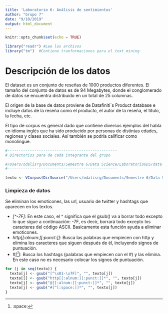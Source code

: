 ```yaml
---
title: 'Laboratorio 6: Análisis de sentimientos'
author: "Grupo 7"
date: "9/10/2019"
output: html_document
---
```


```r
knitr::opts_chunk$set(echo = TRUE)
```



```r
library("readr") #Lee los archivos 
library("tm")  #Contiene tranformaciones para el text mining
```

# Descripción de los datos  
El dataset es un conjunto de reseñas de 1000 productos diferentes. El tamaño  del conjunto de datos es de 94 Megabytes, donde el conglomerado de datos se encuentra distribuido en un total de 25 columnas. 

El origen de la base de datos proviene de Datafiniti´s Product database e incluye datos de la reseña como el producto, el autor de la reseña, el título, la fecha, etc. 

El tipo de corpus es general dado que contiene diversos ejemplos del habla en idioma inglés que ha sido producido por personas de distintas edades, regiones y clases sociales. Así también se podría calificar como monolingue.

```r
#-------------------------------------------------
# Directorios para de cada integrante del grupo

#/Users/odalisrg/Documents/Semestre 6/Data Science/Laboratorio6DS/data
#-------------------------------------------------

texto <- VCorpus(DirSource("/Users/odalisrg/Documents/Semestre 6/Data Science/Laboratorio6DS/data"), readerControl = list(language = "en"))

```


### Limpieza de datos

Se eliminan los emoticones, las url, usuario de twitter y hashtags que aparecen en los textos. 

* *[\^\x01-\x7F]*: En este caso, el ^ significa que el gsub() va a borrar todo excepto lo que sigue a continuación: \x01-\x7F, es decir, borrará todo excepto los caracteres del código ASCII. Basicamente esta función ayuda a eliminar emoticones.  
* *http[[:alnum:][:punct:]]*: Busca las palabras que empiecen con http y elimina los caracteres que siguen después de él, incluyendo signos de puntuación.
* *#[^[:space:]]*: Busca los hashtags (palabras que empiecen con el #) y las elimina. En este caso no es necesario colocar los signos de puntuación. 
```r
for (j in seq(texto)) {
  texto[j] <- gsub("[^\x01-\x7F]", "", texto[j])
  texto[[] <- gsub("http[[:alnum:][:punct:]]*", "", texto[j])
  texto[j] <- gsub("@[[:alnum:][:punct:]]*", "", texto[j])
  texto[j] <- gsub("#[^[:space:]]*", "", texto[j])
}
```

